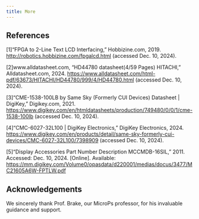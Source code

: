 ```yaml
---
title: More
---
```


## References

[1]“FPGA to 2-Line Text LCD Interfacing,” Hobbizine.com, 2019. [http://robotics.hobbizine.com/fpgalcd.html](http://robotics.hobbizine.com/fpgalcd.html) (accessed Dec. 10, 2024).


[2]www.alldatasheet.com, “HD44780 datasheet(4/59 Pages) HITACHI,” Alldatasheet.com, 2024. [https://www.alldatasheet.com/html-pdf/63673/HITACHI/HD44780/999/4/HD44780.html](https://www.alldatasheet.com/html-pdf/63673/HITACHI/HD44780/999/4/HD44780.html) (accessed Dec. 10, 2024).

[3]“CME-1538-100LB by Same Sky (Formerly CUI Devices) Datasheet | DigiKey,” Digikey.com, 2021. [https://www.digikey.com/en/htmldatasheets/production/749480/0/0/1/cme-1538-100lb](https://www.digikey.com/en/htmldatasheets/production/749480/0/0/1/cme-1538-100lb) (accessed Dec. 10, 2024).

[4]“CMC-6027-32L100 | DigiKey Electronics,” DigiKey Electronics, 2024. [https://www.digikey.com/en/products/detail/same-sky-formerly-cui-devices/CMC-6027-32L100/7398909](https://www.digikey.com/en/products/detail/same-sky-formerly-cui-devices/CMC-6027-32L100/7398909) (accessed Dec. 10, 2024).

[5]“Display Accessories Part Number Description MCCMDB-16SIL,” 2011. Accessed: Dec. 10, 2024. [Online]. Available: [https://mm.digikey.com/Volume0/opasdata/d220001/medias/docus/3477/MC21605A6W-FPTLW.pdf](https://mm.digikey.com/Volume0/opasdata/d220001/medias/docus/3477/MC21605A6W-FPTLW.pdf)
‌


## Acknowledgements

We sincerely thank Prof. Brake, our MicroPs professor, for his invaluable guidance and support.